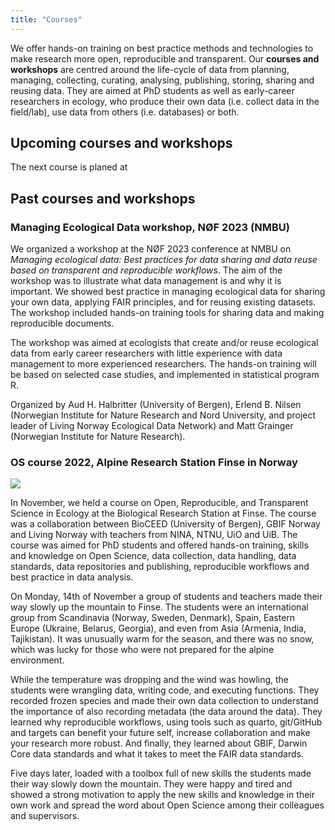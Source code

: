 ```yaml
---
title: "Courses"
---
```


We offer hands-on training on best practice methods and technologies to make research more open, reproducible and transparent. Our **courses and workshops** are centred around the life-cycle of data from planning, managing, collecting, curating, analysing, publishing, storing, sharing and reusing data. They are aimed at PhD students as well as early-career researchers in ecology, who produce their own data (i.e. collect data in the field/lab), use data from others (i.e. databases) or both.

## Upcoming courses and workshops

The next course is planed at

## Past courses and workshops

### Managing Ecological Data workshop, NØF 2023 (NMBU)

We organized a workshop at the NØF 2023 conference at NMBU on *Managing ecological data: Best practices for data sharing and data reuse based on transparent and reproducible workflows*. The aim of the workshop was to illustrate what data management is and why it is important. We showed best practice in managing ecological data for sharing your own data, applying FAIR principles, and for reusing existing datasets. The workshop included hands-on training tools for sharing data and making reproducible documents.

The workshop was aimed at ecologists that create and/or reuse ecological data from early career researchers with little experience with data management to more experienced researchers. The hands-on training will be based on selected case studies, and implemented in statistical program R.

Organized by Aud H. Halbritter (University of Bergen), Erlend B. Nilsen (Norwegian Institute for Nature Research and Nord University, and project leader of Living Norway Ecological Data Network) and Matt Grainger (Norwegian Institute for Nature Research).

### OS course 2022, Alpine Research Station Finse in Norway

![](images/course_2022.jpg)

In November, we held a course on Open, Reproducible, and Transparent Science in Ecology at the Biological Research Station at Finse. The course was a collaboration between BioCEED (University of Bergen), GBIF Norway and Living Norway with teachers from NINA, NTNU, UiO and UiB. The course was aimed for PhD students and offered hands-on training, skills and knowledge on Open Science, data collection, data handling, data standards, data repositories and publishing, reproducible workflows and best practice in data analysis.

On Monday, 14th of November a group of students and teachers made their way slowly up the mountain to Finse. The students were an international group from Scandinavia (Norway, Sweden, Denmark), Spain, Eastern Europe (Ukraine, Belarus, Georgia), and even from Asia (Armenia, India, Tajikistan). It was unusually warm for the season, and there was no snow, which was lucky for those who were not prepared for the alpine environment.

While the temperature was dropping and the wind was howling, the students were wrangling data, writing code, and executing functions. They recorded frozen species and made their own data collection to understand the importance of also recording metadata (the data around the data). They learned why reproducible workflows, using tools such as quarto, git/GitHub and targets can benefit your future self, increase collaboration and make your research more robust. And finally, they learned about GBIF, Darwin Core data standards and what it takes to meet the FAIR data standards.

Five days later, loaded with a toolbox full of new skills the students made their way slowly down the mountain. They were happy and tired and showed a strong motivation to apply the new skills and knowledge in their own work and spread the word about Open Science among their colleagues and supervisors.
